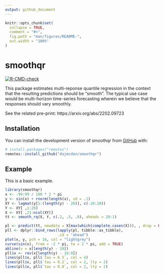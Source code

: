 ```yaml
---
output: github_document
---
```


<!-- README.md is generated from README.Rmd. Please edit that file -->

```r
knitr::opts_chunk$set(
  collapse = TRUE,
  comment = "#>",
  fig.path = "man/figures/README-",
  out.width = "100%"
)
```

# smoothqr

<!-- badges: start -->
[![R-CMD-check](https://github.com/dajmcdon/smoothqr/actions/workflows/R-CMD-check.yaml/badge.svg)](https://github.com/dajmcdon/smoothqr/actions/workflows/R-CMD-check.yaml)
<!-- badges: end -->

This package estimates multi-reponse quantile regression in the 
context that the resulting predictions should be "smooth". The typical use case would be multi-horizon time-series forecasting wherein we believe that the responses should vary smoothly.

See the related pre-print: https://arxiv.org/abs/2202.09723

## Installation

You can install the development version of smoothqr from [GitHub](https://github.com/) with:

``` r
# install.packages("remotes")
remotes::install_github("dajmcdon/smoothqr")
```

## Example

This is a basic example.

```r
library(smoothqr)
x <- -99:99 / 100 * 2 * pi
y <- sin(x) + rnorm(length(x), sd = .1)
XY <- lagmat(y[1:(length(y) - 20)], c(-20:20))
Y <- XY[ ,1:20]
X <- XY[ ,21:ncol(XY)]
tt <- smooth_rq(X, Y, c(.2, .5, .8), aheads = 20:1)

pl <- predict(tt, newdata = X[max(which(complete.cases(X))), , drop = FALSE])
pll <- dplyr::bind_rows(lapply(pl, tibble::as_tibble), 
                        .id = "ahead")
plot(x, y, pch = 16, col = "lightgrey")
curve(sin(x), from = -2 * pi, to = 2 * pi, add = TRUE)
abline(v = x[length(y) - 20])
pll$x <- rev(x[length(y) - 19:0])
lines(pll$x, pll$`tau = 0.5`, col = 4)
lines(pll$x, pll$`tau = 0.2`, col = 2, lty = 2)
lines(pll$x, pll$`tau = 0.8`, col = 2, lty = 2)
```

